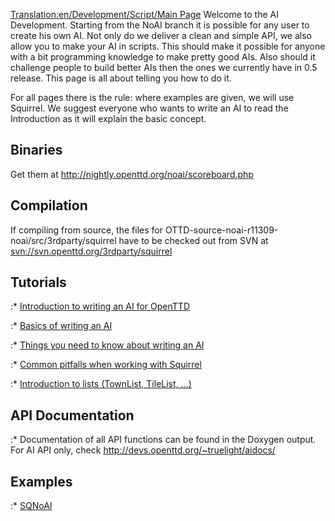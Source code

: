 [[Translation:en/Development/Script/Main Page]]
Welcome to the AI Development. Starting from the NoAI branch it is possible for any user to create his own AI. Not only do we deliver a clean and simple API, we also allow you to make your AI in scripts. This should make it possible for anyone with a bit programming knowledge to make pretty good AIs. Also should it challenge people to build better AIs then the ones we currently have in 0.5 release. This page is all about telling you how to do it.

For all pages there is the rule: where examples are given, we will use Squirrel. We suggest everyone who wants to write an AI to read the Introduction as it will explain the basic concept.

==Binaries==
Get them at http://nightly.openttd.org/noai/scoreboard.php

==Compilation==
If compiling from source, the files for OTTD-source-noai-r11309-noai/src/3rdparty/squirrel have to be checked out from SVN at svn://svn.openttd.org/3rdparty/squirrel

==Tutorials==
:* [[en/Development/Script/Introduction|Introduction to writing an AI for OpenTTD]]
:* [[en/Development/Script/Basics|Basics of writing an AI]]
:* [[en/Development/Script/Need To Know|Things you need to know about writing an AI]]
:* [[en/Development/Script/Squirrel pitfalls|Common pitfalls when working with Squirrel]]
:* [[en/Development/Script/Lists|Introduction to lists (TownList, TileList, ...)]]

==API Documentation==
:* Documentation of all API functions can be found in the Doxygen output. For AI API only, check http://devs.openttd.org/~truelight/aidocs/

==Examples==
:* [[en/AI/Example/SQNoAI|SQNoAI]]
